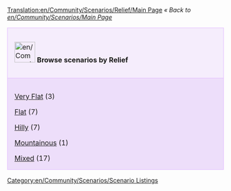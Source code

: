[[Translation:en/Community/Scenarios/Relief/Main Page]]
''« Back to [[en/Community/Scenarios/Main Page]]''

{| cellspacing="3" class="mainpagetable" align="center" width="100%"
|- valign="top" 
|style="font-size: 100%; BACKGROUND-COLOR: #F5EDFC; border: 1px solid #E1BBFF; margin: 0; padding: 1em; text-align: left; width:14%"|[[File:en/Community/Scenarios/Scnlist-relief.png|48px]] <font size="3">'''Browse scenarios by Relief'''</font>
|-
|style="font-size: 100%; BACKGROUND-COLOR: #EDDEFA; border: 1px solid #E1BBFF; margin: 0; padding: 1em 1em 0em 1em; text-align: left;"|

[[en/Community/Scenarios/Relief/Very Flat|Very Flat]] (3)

[[en/Community/Scenarios/Relief/Flat|Flat]] (7)

[[en/Community/Scenarios/Relief/Hilly|Hilly]] (7)

[[en/Community/Scenarios/Relief/Mountainous|Mountainous]] (1)

[[en/Community/Scenarios/Mixed Relief Scenarios|Mixed]] (17)

|}

[[Category:en/Community/Scenarios/Scenario Listings]]